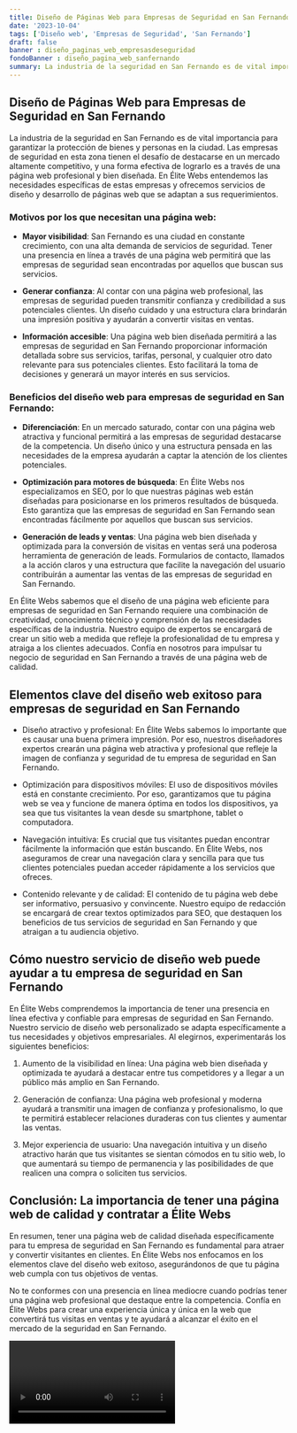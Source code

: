 ```yaml
---
title: Diseño de Páginas Web para Empresas de Seguridad en San Fernando
date: '2023-10-04'
tags: ['Diseño web', 'Empresas de Seguridad', 'San Fernando']
draft: false
banner : diseño_paginas_web_empresasdeseguridad
fondoBanner : diseño_pagina_web_sanfernando
summary: La industria de la seguridad en San Fernando es de vital importancia para garantizar la protección de bienes y personas en la ciudad. Las empresas de seguridad en esta zona tienen el desafío de destacarse en un mercado altamente competitivo, y una forma efectiva de lograrlo es a través de una página web profesional y bien diseñada. En Élite Webs entendemos las necesidades específicas de estas empresas y ofrecemos servicios de diseño y desarrollo de páginas web que se adaptan a sus requerimientos.
---
```


## Diseño de Páginas Web para Empresas de Seguridad en San Fernando

La industria de la seguridad en San Fernando es de vital importancia para garantizar la protección de bienes y personas en la ciudad. Las empresas de seguridad en esta zona tienen el desafío de destacarse en un mercado altamente competitivo, y una forma efectiva de lograrlo es a través de una página web profesional y bien diseñada. En Élite Webs entendemos las necesidades específicas de estas empresas y ofrecemos servicios de diseño y desarrollo de páginas web que se adaptan a sus requerimientos.

### Motivos por los que necesitan una página web:

- **Mayor visibilidad**: San Fernando es una ciudad en constante crecimiento, con una alta demanda de servicios de seguridad. Tener una presencia en línea a través de una página web permitirá que las empresas de seguridad sean encontradas por aquellos que buscan sus servicios.

- **Generar confianza**: Al contar con una página web profesional, las empresas de seguridad pueden transmitir confianza y credibilidad a sus potenciales clientes. Un diseño cuidado y una estructura clara brindarán una impresión positiva y ayudarán a convertir visitas en ventas.

- **Información accesible**: Una página web bien diseñada permitirá a las empresas de seguridad en San Fernando proporcionar información detallada sobre sus servicios, tarifas, personal, y cualquier otro dato relevante para sus potenciales clientes. Esto facilitará la toma de decisiones y generará un mayor interés en sus servicios.

### Beneficios del diseño web para empresas de seguridad en San Fernando:

- **Diferenciación**: En un mercado saturado, contar con una página web atractiva y funcional permitirá a las empresas de seguridad destacarse de la competencia. Un diseño único y una estructura pensada en las necesidades de la empresa ayudarán a captar la atención de los clientes potenciales.

- **Optimización para motores de búsqueda**: En Élite Webs nos especializamos en SEO, por lo que nuestras páginas web están diseñadas para posicionarse en los primeros resultados de búsqueda. Esto garantiza que las empresas de seguridad en San Fernando sean encontradas fácilmente por aquellos que buscan sus servicios.

- **Generación de leads y ventas**: Una página web bien diseñada y optimizada para la conversión de visitas en ventas será una poderosa herramienta de generación de leads. Formularios de contacto, llamados a la acción claros y una estructura que facilite la navegación del usuario contribuirán a aumentar las ventas de las empresas de seguridad en San Fernando.

En Élite Webs sabemos que el diseño de una página web eficiente para empresas de seguridad en San Fernando requiere una combinación de creatividad, conocimiento técnico y comprensión de las necesidades específicas de la industria. Nuestro equipo de expertos se encargará de crear un sitio web a medida que refleje la profesionalidad de tu empresa y atraiga a los clientes adecuados. Confía en nosotros para impulsar tu negocio de seguridad en San Fernando a través de una página web de calidad.

<GifSeo />

<Cta />

## Elementos clave del diseño web exitoso para empresas de seguridad en San Fernando

- Diseño atractivo y profesional: En Élite Webs sabemos lo importante que es causar una buena primera impresión. Por eso, nuestros diseñadores expertos crearán una página web atractiva y profesional que refleje la imagen de confianza y seguridad de tu empresa de seguridad en San Fernando.

- Optimización para dispositivos móviles: El uso de dispositivos móviles está en constante crecimiento. Por eso, garantizamos que tu página web se vea y funcione de manera óptima en todos los dispositivos, ya sea que tus visitantes la vean desde su smartphone, tablet o computadora.

- Navegación intuitiva: Es crucial que tus visitantes puedan encontrar fácilmente la información que están buscando. En Élite Webs, nos aseguramos de crear una navegación clara y sencilla para que tus clientes potenciales puedan acceder rápidamente a los servicios que ofreces.

- Contenido relevante y de calidad: El contenido de tu página web debe ser informativo, persuasivo y convincente. Nuestro equipo de redacción se encargará de crear textos optimizados para SEO, que destaquen los beneficios de tus servicios de seguridad en San Fernando y que atraigan a tu audiencia objetivo.

## Cómo nuestro servicio de diseño web puede ayudar a tu empresa de seguridad en San Fernando

En Élite Webs comprendemos la importancia de tener una presencia en línea efectiva y confiable para empresas de seguridad en San Fernando. Nuestro servicio de diseño web personalizado se adapta específicamente a tus necesidades y objetivos empresariales. Al elegirnos, experimentarás los siguientes beneficios:

1. Aumento de la visibilidad en línea: Una página web bien diseñada y optimizada te ayudará a destacar entre tus competidores y a llegar a un público más amplio en San Fernando.

2. Generación de confianza: Una página web profesional y moderna ayudará a transmitir una imagen de confianza y profesionalismo, lo que te permitirá establecer relaciones duraderas con tus clientes y aumentar las ventas.

3. Mejor experiencia de usuario: Una navegación intuitiva y un diseño atractivo harán que tus visitantes se sientan cómodos en tu sitio web, lo que aumentará su tiempo de permanencia y las posibilidades de que realicen una compra o soliciten tus servicios.

## Conclusión: La importancia de tener una página web de calidad y contratar a Élite Webs

En resumen, tener una página web de calidad diseñada específicamente para tu empresa de seguridad en San Fernando es fundamental para atraer y convertir visitantes en clientes. En Élite Webs nos enfocamos en los elementos clave del diseño web exitoso, asegurándonos de que tu página web cumpla con tus objetivos de ventas.

No te conformes con una presencia en línea mediocre cuando podrías tener una página web profesional que destaque entre la competencia. Confía en Élite Webs para crear una experiencia única y única en la web que convertirá tus visitas en ventas y te ayudará a alcanzar el éxito en el mercado de la seguridad en San Fernando.

<Video />

<CtaBot job='Empresas de Seguridad' city='San Fernando'/>

<Gmaps query='San Fernando+españa+maps' />